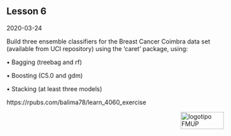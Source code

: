 ## Lesson 6

2020-03-24

Build three ensemble classifiers for the Breast Cancer Coimbra data set (available from UCI repository) using the ‘caret’ package, using:

• Bagging (treebag and rf)

• Boosting (C5.0 and gdm)

• Stacking (at least three models)

https://rpubs.com/balima78/learn_4060_exercise

<img src="images/logoFMUP.png" alt="logotipo FMUP" style="width:100px;height:40px;" align="right">

